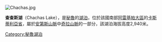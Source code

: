 [[Image:Chachas.jpg|right]]{{coord|15|31|16|S|72|15|36|W|display=title|region:BO_type:waterbody_source:GNS-enwiki}}

'''查查斯湖'''（Chachas Lake），是[[秘魯|秘魯]]的[[湖泊|湖泊]]，位於該國南部[[阿雷基帕大區|阿雷基帕大區]]的[[卡斯蒂利亞省|卡斯蒂利亞省]]，屬於[[安第斯山脈|安第斯山脈]]中[[奇拉山脈|奇拉山脈]]的一部分，該湖泊海拔高度2,940米。

{{Peru-geo-stub}}
[[Category:秘魯湖泊|Category:秘魯湖泊]]